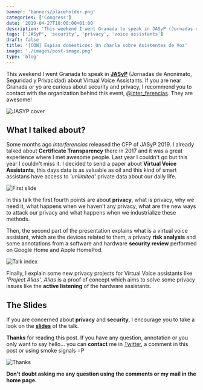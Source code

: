 ```yaml
---
banner: 'banners/placeholder.png'
categories: ['Congress']
date: '2019-04-27T10:00:00+01:00'
description: 'This weekend I went Granada to speak in JASyP (Jornadas de Anonimato, Seguridad y Privacidad) about Virtual Voice Assistants. If you are near Granada or yo are curious about security and privacy, I recommend you to contact with them.'
tags: ['JASyP', 'security', 'privacy', 'voice assistants']
draft: false
title: '[CON] Espías domésticos: Un charla sobre Asistentes de Voz'
image: './images/post-image.png'
type: 'blog'
---
```


This weekend I went Granada to speak in **[JASyP](https://interferencias.tech/jasyp/)** (Jornadas de Anonimato, Seguridad y Privacidad) about Virtual Voice Assistants. If you are near Granada or yo are curious about security and privacy, I recommend you to contact with the organization behind this event, [@inter_ferencias](https://twitter.com/Inter_ferencias). They are awesome!

![JASYP cover](/images/jasyp.png)

## What I talked about?

Some months ago _Interferencias_ released the CFP of JASyP 2019. I already talked about **Certificate Transparency** there in 2017 and it was a great experience where I met awesome people. Last year I couldn't go but this year I couldn't miss it. I decided to send a paper about **Virtual Voice Assistants**, this days data is as valuable as oil and this kind of smart assistans have access to _'unlimited'_ private data about our daily life.

![First slide](/images/cover.jpg)

In this talk the first fourth points are about **privacy**, what is privacy, why we need it, what happens when we haven't any privacy, what are the new ways to attack our privacy and what happens when we industrialize these methods.

Then, the second part of the presentation explains what is a virtual voice assistant, which are the devices related to them, a privacy **risk analysis** and some annotations from a software and hardware **security review** performed on Google Home and Apple HomePod.

![Talk index](/images/index.png)

Finally, I explain some new privacy projects for Virtual Voice assistants like _'Project Alias'_. _Alias_ is a proof of concept which aims to solve some privacy issues like the **active listening** of the hardware assistants.

## The Slides

If you are concerned about **privacy** and **security**, I encourage you to take a look on the [**slides**](https://docs.google.com/presentation/d/1qguUIEktor6wzUed0-gMfRtfOTAUK1QzwtI2StDeZQU/edit?usp=sharing) of the talk.

**Thanks** for reading this post. If you have any question, annotation or you only want to say hello... you can **contact** me in [Twitter](https://twitter.com/coke727), a comment in this post or using smoke signals =P

![Thanks](../tizonaconf-2019/images/thanks.png)

**Don't doubt asking me any question using the comments or my mail in the home page.**
